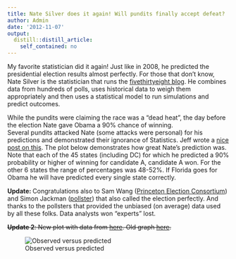 ```yaml
---
title: Nate Silver does it again! Will pundits finally accept defeat?
author: Admin
date: '2012-11-07'
output:
  distill::distill_article:
    self_contained: no
---
```


My favorite statistician did it again! Just like in 2008, he predicted the presidential election results almost perfectly. For those that don&#8217;t know, Nate Silver is the statistician that runs the <a href="http://fivethirtyeight.blogs.nytimes.com/" target="_blank">fivethirtyeight blog</a>. He combines data from hundreds of polls, uses historical data to weigh them appropriately and then uses a statistical model to run simulations and predict outcomes.

While the pundits were claiming the race was a &#8220;dead heat&#8221;, the day before the election Nate gave Obama a 90% chance of winning. Several pundits attacked Nate (some attacks were personal) for his predictions and demonstrated their ignorance of Statistics. Jeff wrote a <a href="http://simplystatistics.org/post/34635539704/on-weather-forecasts-nate-silver-and-the" target="_blank">nice post on this</a>. The plot below demonstrates how great Nate&#8217;s prediction was. Note that each of the 45 states (including DC) for which he predicted a 90% probability or higher of winning for candidate A, candidate A won. For the other 6 states the range of percentages was 48-52%. If Florida goes for Obama he will have predicted every single state correctly.

**Update****: **Congratulations also to Sam Wang (<a href="http://election.princeton.edu/" target="_blank">Princeton Election Consortium</a>) and Simon Jackman (<a href="http://www.huffingtonpost.com/simon-jackman/pollster-predictions_b_2081013.html" target="_blank">pollster</a>) that also called the election perfectly. And thanks to the pollsters that provided the unbiased (on average) data used by all these folks. Data analysts won &#8220;experts&#8221; lost.

~~**Update 2**: New plot with data from <a href="http://www.foxnews.com/politics/elections/2012-election-results/" target="_blank">here</a>. Old graph <a href="http://rafalab.jhsph.edu/simplystats/silver.png" target="_blank">here</a>.~~

![Observed versus predicted](https://raw.githubusercontent.com/simplystats/simplystats.github.io/master/_images/silver3.png)
